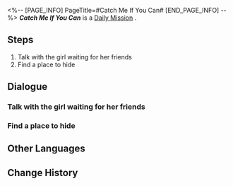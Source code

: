 <%-- [PAGE_INFO]
PageTitle=#Catch Me If You Can#
[END_PAGE_INFO] --%>
{{Stub|Dialogue, characters, and location(s)}}
{{Mission Infobox
|id            = 3012001
|title         = 
|image         = Mission Catch Me If You Can.png
|type          = Daily
|event_name    = 
|chapter       = 
|requirements  = 
|summary       = <!--official mission summary from Fate's Atlas-->
|characters    = <!--characters that appear in this mission-->
|startLocation = <!--location as it intially appears on the mission screen-->
|world         = <!--i.e. Penacony-->
|area          = <!--i.e. A Child's Dream-->
|prev          = 
|next          = 
|exp           = 
|credits       = 5000
|stellarJade   = 
|other         = {{Card List||delim=;}}
}}
'''''Catch Me If You Can''''' is a [[Daily Mission]]<!--in [world]-->.

==Steps==
# Talk with the girl waiting for her friends
# Find a place to hide

<!--
==Gameplay Notes==

--><!--
==Trial Character==

-->
==Dialogue==
{{Stub Dialogue}}
===Talk with the girl waiting for her friends===
{{Mission Description|type=daily|location=<!--to be added-->|The Moles' game of hide-and-seek is about to start. Talk with the girl waiting for her friends and join this exciting and exhilarating game!}}
{{Dialogue Start}}
:{{tx}}
{{Dialogue End}}

===Find a place to hide===
{{Mission Description|type=daily|location=<!--to be added-->|update|The hide-and-seek competition is on. Find a suitable place to hide!}}
{{Dialogue Start}}
:{{tx}}
{{Dialogue End}}

==Other Languages==
{{Other Languages
|en   = Catch Me If You Can
|zhs  = 猫鼠游戏
|zht  = 貓抓老鼠
|ja   = 猫とネズミの追いかけっこ
|ko   = 술래잡기 놀이
|es   = Atrápame si puedes
|fr   = Arrête-moi si tu peux
|ru   = Кошки-мышки
|th   = เกมแมวจับหนู
|vi   = Trò Chơi Mèo Chuột
|de   = Fang mich, wenn du kannst
|id   = Kucing dan Tikus
|pt   = Prenda-me Se For Capaz
}}

==Change History==
{{Change History|1.1}}
